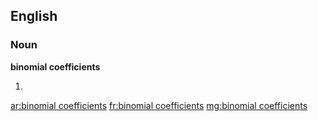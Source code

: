 ==English==

===Noun===
'''binomial coefficients'''

# {{plural of|binomial coefficient}}

[[ar:binomial coefficients]]
[[fr:binomial coefficients]]
[[mg:binomial coefficients]]